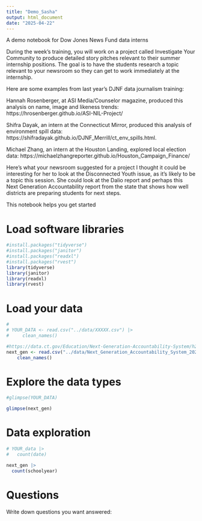 ```yaml
---
title: "Demo_Sasha"
output: html_document
date: "2025-04-22"
---
```


A demo notebook for Dow Jones News Fund data interns

During the week’s training, you will work on a project called Investigate Your Community to produce detailed story pitches relevant to their summer internship positions. The goal is to have the students research a topic relevant to your newsroom so they can get to work immediately at the internship. 

Here are some examples from last year’s DJNF data journalism training:

Hannah Rosenberger, at ASI Media/Counselor magazine, produced this analysis on name, image and likeness trends: https://hrosenberger.github.io/ASI-NIL-Project/

Shifra Dayak, an intern at the Connecticut Mirror, produced this analysis of environment spill data: https://shifradayak.github.io/DJNF_Merrill/ct_env_spills.html.

Michael Zhang, an intern at the Houston Landing, explored local election data: https://michaelzhangreporter.github.io/Houston_Campaign_Finance/


Here's what your newsroom suggested for a project
I thought it could be interesting for her to look at the Disconnected Youth issue, as it’s likely to be a topic this session. She could look at the Dalio report and perhaps this Next Generation Accountability report from the state that shows how well districts are preparing students for next steps.



This notebook helps you get started

# Load software libraries
```r
#install.packages("tidyverse")
#install.packages("janitor")
#install.packages("readxl")
#install.packages("rvest")
library(tidyverse)
library(janitor)
library(readxl)
library(rvest)

```


# Load your data


```r

# 
# YOUR_DATA <- read.csv("../data/XXXXX.csv") |> 
#     clean_names()

#https://data.ct.gov/Education/Next-Generation-Accountability-System/h28j-iix5/about_data
next_gen <- read.csv("../data/Next_Generation_Accountability_System_20250422.csv") |> 
    clean_names()


```


# Explore the data types
```r

#glimpse(YOUR_DATA)

glimpse(next_gen)

```

# Data exploration

```r

# YOUR_data |> 
#   count(date)

next_gen |> 
  count(schoolyear)

```




# Questions 

Write down questions you want answered:


